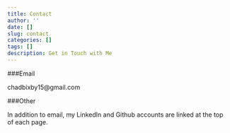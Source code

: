 ```yaml
---
title: Contact
author: ''
date: []
slug: contact
categories: []
tags: []
description: Get in Touch with Me
---
```


###Email

chadbixby15@gmail.com

###Other

In addition to email, my LinkedIn and Github accounts are linked at the top of each page.